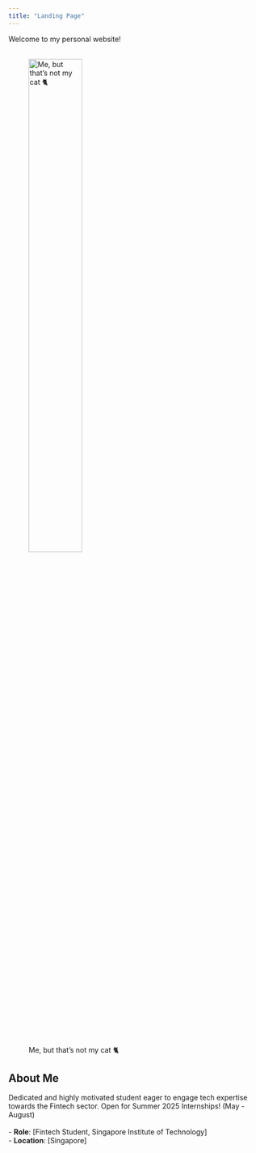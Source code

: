 ```yaml
---
title: "Landing Page"
---
```


Welcome to my personal website!
<br>
<br>

![Me, but that's not my cat 🐈](https://scontent-sin6-4.xx.fbcdn.net/v/t39.30808-6/378139846_6163648577069100_7990537947924695841_n.jpg?_nc_cat=101&ccb=1-7&_nc_sid=a5f93a&_nc_ohc=aSz8V1CUHQYQ7kNvgH0n1Oo&_nc_zt=23&_nc_ht=scontent-sin6-4.xx&_nc_gid=A2jcDmdy2Cke_9x9lBugb1G&oh=00_AYDZO9a6AIJDFoM_p667LNLLepPmgxXAKcifPCDBHFOiwg&oe=678BA747){.inline-left width=50%}

## About Me
Dedicated and highly motivated student eager to engage tech expertise towards the Fintech sector. Open for Summer 2025 Internships! (May - August)
<br>
<br>
- **Role**: [Fintech Student, Singapore Institute of Technology]
<br>
- **Location**: [Singapore]